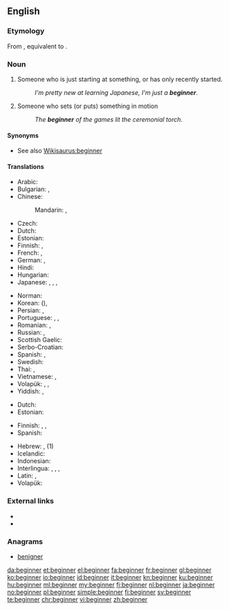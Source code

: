 ==English==

===Etymology===
From {{etyl|enm|en}} {{m|enm|begynner}}, equivalent to {{suffix|begin|er|lang=en}}.

===Noun===
{{en-noun}}

# Someone who is just starting at something, or has only recently started.
#: ''I'm pretty new at learning Japanese, I'm just a '''beginner'''''.
# Someone who sets (or puts) something in motion
#: ''The '''beginner''' of the games lit the ceremonial torch''.

====Synonyms====
* See also [[Wikisaurus:beginner]]

====Translations====
{{trans-top|someone who just recently started}}
* Arabic: {{t|ar|مُبْتَدِئ|m|tr=mubtadi'}}
* Bulgarian: {{t+|bg|начинаещ|m|tr=nachinaješt}}, {{t+|bg|новак|m|tr=novak}}
* Chinese:
*: Mandarin: {{t+|cmn|初學者|sc=Hani}}, {{t|cmn|初学者|tr=chūxuézhě|sc=Hani}}
* Czech: {{t|cs|začátečník|m}}
* Dutch: {{t+|nl|beginner|m}}
* Estonian: {{t|et|algaja}}
* Finnish: {{t+|fi|aloittelija}}, {{t+|fi|vasta-alkaja}}
* French: {{t+|fr|débutant|m}}, {{t+|fr|débutante|f}}
* German: {{t+|de|Anfänger|m}}, {{t+|de|Anfängerin|f}}
* Hindi: {{t|hi|शुरुआत|tr=śuruāt}}
* Hungarian: {{t+|hu|kezdő}}
* Japanese: {{t|ja|初心者|tr=しょしんしゃ, shoshinsha}}, {{t|ja|初学者|tr=しょがくしゃ, shogakusha}}, {{t|ja|ビギナー|tr=biginā}}, {{t|ja|新参|tr=しんざん, shinzan}}
{{trans-mid}}
* Norman: {{t|nrf|c'menchant|m}}
* Korean: {{t+|ko|초심자|sc=Hang}} ({{t+|ko|初心者|sc=Hani}}), {{t+|ko|초보자|sc=Hang}}
* Persian: {{t+|fa|مبتدی}}, {{t+|fa|تازه‌کار}}
* Portuguese: {{t+|pt|novato|m}}, {{t|pt|iniciante}}, {{t+|pt|principiante}}
* Romanian: {{t+|ro|începător|m}}, {{t+|ro|începătoare|f}}
* Russian: {{t+|ru|начинающий|m|tr=načinájuščij}}, {{t+|ru|новичок|m|tr=novičók}}
* Scottish Gaelic: {{t|gd|neach-tòiseachaidh|m}}
* Serbo-Croatian: {{t+|sh|početnik|m}}
* Spanish: {{t+|es|principiante}}, {{t+|es|iniciado}}
* Swedish: {{t+|sv|nybörjare|c}}
* Thai: {{t|th|ผู้เริ่มเรียน|tr=pôo rêrm rian}}, {{t|th|มือใหม่|tr=meu mài}}
* Vietnamese: {{t|vi|người bắt đầu}}, {{t|vi|người mới học}}
* Volapük: {{qualifier|♂♀}} {{t+|vo|priman}}, {{qualifier|♂}} {{t|vo|hipriman}}, {{qualifier|♀}} {{t+|vo|jipriman}}
* Yiddish: {{t|yi|אָנפֿאַנגער|sc=Hebr}}, {{t|yi|אָנהייבער|m|sc=Hebr}}
{{trans-bottom}}

{{trans-top|someone who sets something in motion}}
* Dutch: {{t+|nl|starter}}
* Estonian: {{t|et|alustaja}}
{{trans-mid}}
* Finnish: {{t+|fi|avaaja}}, {{t+|fi|aloittaja}}, {{t+|fi|alkuunpanija}}
* Spanish: {{t+|es|iniciador}}
{{trans-bottom}}

{{checktrans-top}}
* Hebrew: {{t-check|he|מתחיל|m|tr=matkhyl|sc=Hebr}}, {{t-check|he|מתחילה|f|tr=matkhila|sc=Hebr}} (1)
* Icelandic: {{qualifier|1}} {{t-check|is|byrjandi|m}}
* Indonesian: {{t-check|id|mula|alt=pemula}}
* Interlingua: {{t-check|ia|comenciator}}, {{t-check|ia|comenciante}}, {{t-check|ia|initiator}}, {{t-check|ia|initiante}}
* Latin: {{t-check|la|inceptor}}, {{t-check|la|initiator}}
* Volapük: {{t-check|vo|beginan}}
{{trans-bottom}}

===External links===
* {{R:Webster 1913}}
* {{R:Century 1911}}

===Anagrams===
* [[benigner#English|benigner]]

[[da:beginner]]
[[et:beginner]]
[[el:beginner]]
[[fa:beginner]]
[[fr:beginner]]
[[gl:beginner]]
[[ko:beginner]]
[[io:beginner]]
[[id:beginner]]
[[it:beginner]]
[[kn:beginner]]
[[ku:beginner]]
[[hu:beginner]]
[[ml:beginner]]
[[my:beginner]]
[[fj:beginner]]
[[nl:beginner]]
[[ja:beginner]]
[[no:beginner]]
[[pl:beginner]]
[[simple:beginner]]
[[fi:beginner]]
[[sv:beginner]]
[[te:beginner]]
[[chr:beginner]]
[[vi:beginner]]
[[zh:beginner]]